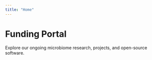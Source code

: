 ```yaml
---
title: "Home"
---
```


#  Funding Portal

Explore our ongoing microbiome  research, projects, and open-source software.

